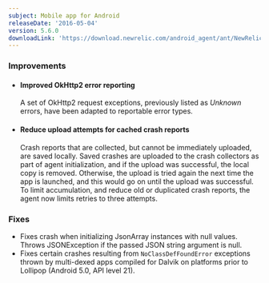```yaml
---
subject: Mobile app for Android
releaseDate: '2016-05-04'
version: 5.6.0
downloadLink: 'https://download.newrelic.com/android_agent/ant/NewRelic_Android_Agent_5.6.0.zip'
---
```


### Improvements

* #### Improved OkHttp2 error reporting

  A set of OkHttp2 request exceptions, previously listed as _Unknown_ errors, have been adapted to reportable error types.
* #### Reduce upload attempts for cached crash reports

  Crash reports that are collected, but cannot be immediately uploaded, are saved locally. Saved crashes are uploaded to the crash collectors as part of agent initialization, and if the upload was successful, the local copy is removed. Otherwise, the upload is tried again the next time the app is launched, and this would go on until the upload was successful. To limit accumulation, and reduce old or duplicated crash reports, the agent now limits retries to three attempts.

### Fixes

* Fixes crash when initializing JsonArray instances with null values. Throws JSONException if the passed JSON string argument is null.
* Fixes certain crashes resulting from `NoClassDefFoundError` exceptions thrown by multi-dexed apps compiled for Dalvik on platforms prior to Lollipop (Android 5.0, API level 21).
